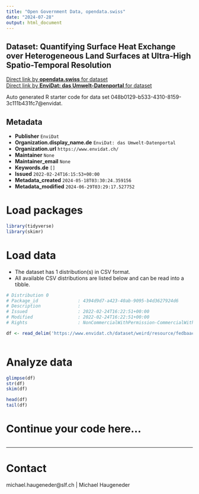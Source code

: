 ```yaml
---
title: "Open Government Data, opendata.swiss"
date: "2024-07-28"
output: html_document
---
```


## Dataset: Quantifying Surface Heat Exchange over Heterogeneous Land Surfaces at Ultra-High Spatio-Temporal Resolution



[Direct link by **opendata.swiss** for dataset](https://opendata.swiss/de/dataset/quantifying-surface-heat-exchange-over-heterogeneous-land-surfaces-at-ultra-high-spatio-tempora)<br>
[Direct link by **EnviDat: das Umwelt-Datenportal** for dataset](https://www.envidat.ch/#/metadata/weird)

Auto generated R starter code for data set 048b0129-b533-4310-8159-3c111b431fc7@envidat.

## Metadata

- **Publisher** `EnviDat`
- **Organization.display_name.de** `EnviDat: das Umwelt-Datenportal`
- **Organization.url** `https://www.envidat.ch/`
- **Maintainer** `None`
- **Maintainer_email** `None`
- **Keywords.de** `[]`
- **Issued** `2022-02-24T16:15:53+00:00`
- **Metadata_created** `2024-05-18T03:30:24.359156`
- **Metadata_modified** `2024-06-29T03:29:17.527752`


# Load packages

```r

library(tidyverse)
library(skimr)

```

# Load data

-   The dataset has 1 distribution(s) in CSV format.
-   All available CSV distributions are listed below and can be read into a tibble.

```r

# Distribution 0
# Package_id               : 4394d9d7-a423-40ab-9095-b4d3627924d6
# Description              : 
# Issued                   : 2022-02-24T16:22:51+00:00
# Modified                 : 2022-02-24T16:22:51+00:00
# Rights                   : NonCommercialWithPermission-CommercialWithPermission-ReferenceRequired

df <- read_delim('https://www.envidat.ch/dataset/weird/resource/fedbaac5-81b4-4a8c-a8c0-67467e18dd4f')



```

# Analyze data

```r

glimpse(df)
str(df)
skim(df)

head(df)
tail(df)

```

# Continue your code here...

```r

```

------------------------------------------------------------------------

# Contact

michael.haugeneder@slf.ch | Michael Haugeneder
